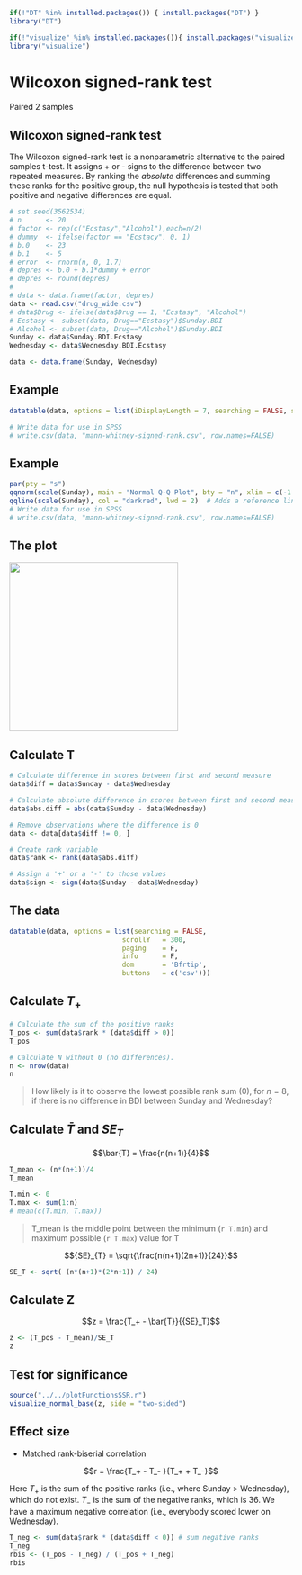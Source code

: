 ```r
if(!"DT" %in% installed.packages()) { install.packages("DT") }
library("DT")

if(!"visualize" %in% installed.packages()){ install.packages("visualize") }
library("visualize")

```

# Wilcoxon signed-rank test

Paired 2 samples

## Wilcoxon signed-rank test {.section}


The Wilcoxon signed-rank test is a nonparametric alternative to the paired samples t-test. It assigns + or - signs to the difference between two repeated measures. By ranking the *absolute* differences and summing these ranks for the positive group, the null hypothesis is tested that both positive and negative differences are equal.

<!-- ## Simulate data -->

```r
# set.seed(3562534)
# n      <- 20
# factor <- rep(c("Ecstasy","Alcohol"),each=n/2)
# dummy  <- ifelse(factor == "Ecstacy", 0, 1)
# b.0    <- 23
# b.1    <- 5
# error  <- rnorm(n, 0, 1.7)
# depres <- b.0 + b.1*dummy + error
# depres <- round(depres)
# 
# data <- data.frame(factor, depres)
data <- read.csv("drug_wide.csv")
# data$Drug <- ifelse(data$Drug == 1, "Ecstasy", "Alcohol")
# Ecstasy <- subset(data, Drug=="Ecstasy")$Sunday.BDI
# Alcohol <- subset(data, Drug=="Alcohol")$Sunday.BDI
Sunday <- data$Sunday.BDI.Ecstasy
Wednesday <- data$Wednesday.BDI.Ecstasy

data <- data.frame(Sunday, Wednesday)
```

## Example
```r
datatable(data, options = list(iDisplayLength = 7, searching = FALSE, scrollY = 415, paging = F, info = F))

# Write data for use in SPSS
# write.csv(data, "mann-whitney-signed-rank.csv", row.names=FALSE)
```

## Example

```r
par(pty = "s")
qqnorm(scale(Sunday), main = "Normal Q-Q Plot", bty = "n", xlim = c(-1.5, 1.5), ylim = c(-1.5, 1.5))
qqline(scale(Sunday), col = "darkred", lwd = 2)  # Adds a reference line for normality
# Write data for use in SPSS
# write.csv(data, "mann-whitney-signed-rank.csv", row.names=FALSE)
```

## The plot 

![](../../images/figure-15-7.jpeg){width="300px"}

## Calculate T {.small .subsection}


```r
# Calculate difference in scores between first and second measure
data$diff = data$Sunday - data$Wednesday

# Calculate absolute difference in scores between first and second measure
data$abs.diff = abs(data$Sunday - data$Wednesday)

# Remove observations where the difference is 0
data <- data[data$diff != 0, ]

# Create rank variable
data$rank <- rank(data$abs.diff)

# Assign a '+' or a '-' to those values 
data$sign <- sign(data$Sunday - data$Wednesday)
```

## The data {.smaller}

```r
datatable(data, options = list(searching = FALSE, 
                            scrollY   = 300, 
                            paging    = F, 
                            info      = F,
                            dom       = 'Bfrtip',
                            buttons   = c('csv')))
```


## Calculate $T_+$

```r
# Calculate the sum of the positive ranks
T_pos <- sum(data$rank * (data$diff > 0))
T_pos

# Calculate N without 0 (no differences).
n <- nrow(data)
n
```

> How likely is it to observe the lowest possible rank sum (0), for $n=8$, if there is no difference in BDI between Sunday and Wednesday?

## Calculate $\bar{T}$ and ${SE}_{T}$ {.subsection}

$$\bar{T} = \frac{n(n+1)}{4}$$

```r
T_mean <- (n*(n+1))/4
T_mean 
```


```r
T.min <- 0
T.max <- sum(1:n)
# mean(c(T.min, T.max))
```

> T_mean is the middle point between the minimum (`r T.min`) and maximum possible (`r T.max`) value for T

$${SE}_{T} = \sqrt{\frac{n(n+1)(2n+1)}{24}}$$

```r
SE_T <- sqrt( (n*(n+1)*(2*n+1)) / 24)
```

## Calculate Z

$$z = \frac{T_+ - \bar{T}}{{SE}_T}$$

```r
z <- (T_pos - T_mean)/SE_T
z
```

## Test for significance

```r
source("../../plotFunctionsSSR.r")
visualize_normal_base(z, side = "two-sided")
```

## Effect size

- Matched rank-biserial correlation

$$r = \frac{T_+ - T_- }{T_+ + T_-}$$

Here $T_+$ is the sum of the positive ranks (i.e., where Sunday > Wednesday), which do not exist. $T_-$ is the sum of the negative ranks, which is 36. We have a maximum negative correlation (i.e., everybody scored lower on Wednesday).

```r
T_neg <- sum(data$rank * (data$diff < 0)) # sum negative ranks
T_neg
rbis <- (T_pos - T_neg) / (T_pos + T_neg)
rbis
```



<!-- ## The Actual Sampling Distribution of W -->
<!-- ```{r, echo=TRUE} -->

<!-- barplot(height = dbinom(0:28, 28, 0.5), names.arg = 0:28, xlab = "W") -->
<!-- pbinom(18.5, 28, 0.5, lower.tail = FALSE) -->
<!-- ``` -->